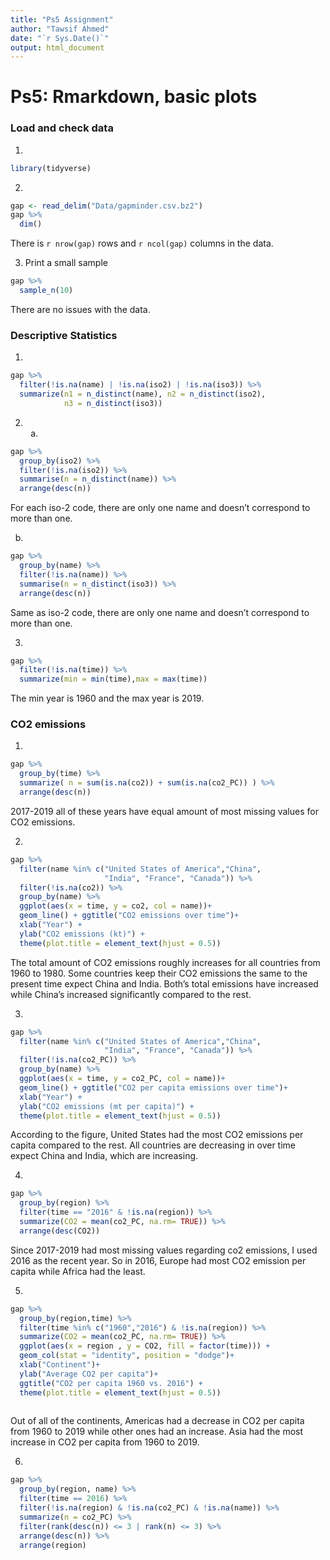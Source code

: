 ```yaml
---
title: "Ps5 Assignment"
author: "Tawsif Ahmed"
date: "`r Sys.Date()`"
output: html_document
---
```


# Ps5: Rmarkdown, basic plots

### Load and check data

1.
```r
library(tidyverse)
```

2. 
```r
gap <- read_delim("Data/gapminder.csv.bz2")
gap %>% 
  dim()
```
There is `r nrow(gap)` rows and `r ncol(gap)` columns in the data.

3. Print a small sample

```r
gap %>% 
  sample_n(10)
```
There are no issues with the data. 

### Descriptive Statistics 

1. 

```r
gap %>% 
  filter(!is.na(name) | !is.na(iso2) | !is.na(iso3)) %>% 
  summarize(n1 = n_distinct(name), n2 = n_distinct(iso2), 
            n3 = n_distinct(iso3))
```
2. a)
```r
gap %>% 
  group_by(iso2) %>% 
  filter(!is.na(iso2)) %>% 
  summarise(n = n_distinct(name)) %>% 
  arrange(desc(n))
```
For each iso-2 code, there are only one name and doesn't correspond to more than one.

b)
```r
gap %>% 
  group_by(name) %>% 
  filter(!is.na(name)) %>% 
  summarise(n = n_distinct(iso3)) %>% 
  arrange(desc(n))
```
Same as iso-2 code, there are only one name and doesn't correspond to more than one.

3. 
```r
gap %>% 
  filter(!is.na(time)) %>% 
  summarize(min = min(time),max = max(time))
```
The min year is 1960 and the max year is 2019.

### CO2 emissions 

1. 
```r
gap %>% 
  group_by(time) %>% 
  summarize( n = sum(is.na(co2)) + sum(is.na(co2_PC)) ) %>% 
  arrange(desc(n))
```
2017-2019 all of these years have equal amount of most missing values for CO2 emissions.

2. 
```r
gap %>% 
  filter(name %in% c("United States of America","China",
                     "India", "France", "Canada")) %>% 
  filter(!is.na(co2)) %>% 
  group_by(name) %>% 
  ggplot(aes(x = time, y = co2, col = name))+
  geom_line() + ggtitle("CO2 emissions over time")+
  xlab("Year") + 
  ylab("CO2 emissions (kt)") +
  theme(plot.title = element_text(hjust = 0.5))
```


The total amount of CO2 emissions roughly increases for all countries from 1960 to 1980. Some countries keep their
CO2 emissions the same to the present time expect China and India. Both's total emissions have increased while China's increased significantly compared to the rest.  

3.
```r
gap %>% 
  filter(name %in% c("United States of America","China",
                     "India", "France", "Canada")) %>% 
  filter(!is.na(co2_PC)) %>% 
  group_by(name) %>% 
  ggplot(aes(x = time, y = co2_PC, col = name))+
  geom_line() + ggtitle("CO2 per capita emissions over time")+
  xlab("Year") + 
  ylab("CO2 emissions (mt per capita)") +
  theme(plot.title = element_text(hjust = 0.5))
```


According to the figure, United States had the most CO2 emissions per capita compared to the rest. All countries are decreasing in over time expect China and India, which are increasing. 

4. 
```r
gap %>% 
  group_by(region) %>% 
  filter(time == "2016" & !is.na(region)) %>% 
  summarize(CO2 = mean(co2_PC, na.rm= TRUE)) %>% 
  arrange(desc(CO2))
```
Since 2017-2019 had most missing values regarding co2 emissions, I used 2016 as the recent year. So in 2016, Europe had most CO2 emission per capita while Africa had the least.

5.
```r
gap %>% 
  group_by(region,time) %>% 
  filter(time %in% c("1960","2016") & !is.na(region)) %>% 
  summarize(CO2 = mean(co2_PC, na.rm= TRUE)) %>% 
  ggplot(aes(x = region , y = CO2, fill = factor(time))) +
  geom_col(stat = "identity", position = "dodge")+
  xlab("Continent")+
  ylab("Average CO2 per capita")+
  ggtitle("CO2 per capita 1960 vs. 2016") +
  theme(plot.title = element_text(hjust = 0.5))
  
```


Out of all of the continents, Americas had a decrease in CO2 per capita from 1960 to 2019 while other ones had an increase. Asia had the most increase in CO2 per capita from 1960 to 2019. 

6. 
```r
gap %>% 
  group_by(region, name) %>% 
  filter(time == 2016) %>%
  filter(!is.na(region) & !is.na(co2_PC) & !is.na(name)) %>% 
  summarize(n = co2_PC) %>% 
  filter(rank(desc(n)) <= 3 | rank(n) <= 3) %>% 
  arrange(desc(n)) %>% 
  arrange(region)
```



